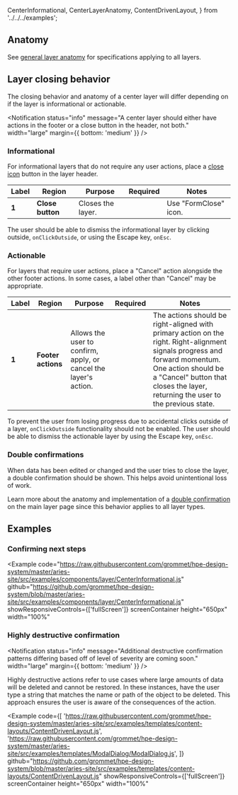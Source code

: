   CenterInformational,
  CenterLayerAnatomy,
  ContentDrivenLayout,
} from '../../../examples';

## Anatomy

See [general layer anatomy](/components/layer#anatomy) for specifications applying to all layers.

## Layer closing behavior

The closing behavior and anatomy of a center layer will differ depending on if the layer is informational or actionable.

<Notification
  status="info"
  message="A center layer should either have actions in the footer or a close button in the header, not both."
  width="large"
  margin={{ bottom: 'medium' }}
/>

### Informational

For informational layers that do not require any user actions, place a [close icon](/foundation/icons#ui-actions) button in the layer header.

<Example plain>
  <CenterLayerAnatomy informational />
</Example>

| Label | Region           | Purpose           |                  Required                   | Notes                 |
| ----- | ---------------- | ----------------- | :-----------------------------------------: | --------------------- |
| **1** | **Close button** | Closes the layer. | <Checkmark a11yTitle="true" size="small" /> | Use "FormClose" icon. |

The user should be able to dismiss the informational layer by clicking outside, `onClickOutside`, or using the Escape key, `onEsc`.

### Actionable

For layers that require user actions, place a "Cancel" action alongside the other footer actions. In some cases, a label other than "Cancel" may be appropriate.

<Example plain>
  <CenterLayerAnatomy />
</Example>

| Label | Region             | Purpose                                                          |                  Required                   | Notes                                                                                                                                                                                                                                |
| ----- | ------------------ | ---------------------------------------------------------------- | :-----------------------------------------: | ------------------------------------------------------------------------------------------------------------------------------------------------------------------------------------------------------------------------------------ |
| **1** | **Footer actions** | Allows the user to confirm, apply, or cancel the layer's action. | <Checkmark a11yTitle="true" size="small" /> | The actions should be right-aligned with primary action on the right. Right-alignment signals progress and forward momentum. One action should be a "Cancel" button that closes the layer, returning the user to the previous state. |

To prevent the user from losing progress due to accidental clicks outside of a layer, `onClickOutside` functionality should not be enabled. The user should be able to dismiss the actionable layer by using the Escape key, `onEsc`.

### Double confirmations

When data has been edited or changed and the user tries to close the layer, a double confirmation should be shown. This helps avoid unintentional loss of work.

Learn more about the anatomy and implementation of a [double confirmation](/components/layer#double-confirmations) on the main layer page since this behavior applies to all layer types.

## Examples

### Confirming next steps

<Example
  code="https://raw.githubusercontent.com/grommet/hpe-design-system/master/aries-site/src/examples/components/layer/CenterInformational.js"
  github="https://github.com/grommet/hpe-design-system/blob/master/aries-site/src/examples/components/layer/CenterInformational.js"
  showResponsiveControls={['fullScreen']}
  screenContainer
  height="650px"
  width="100%"
>
  <CenterInformational />
</Example>

### Highly destructive confirmation

<Notification
  status="info"
  message="Additional destructive confirmation patterns differing based off of level of severity are coming soon."
  width="large"
  margin={{ bottom: 'medium' }}
/>

Highly destructive actions refer to use cases where large amounts of data will be deleted and cannot be restored. In these instances, have the user type a string that matches the name or path of the object to be deleted. This approach ensures the user is aware of the consequences of the action.

<Example
  code={[
    'https://raw.githubusercontent.com/grommet/hpe-design-system/master/aries-site/src/examples/templates/content-layouts/ContentDrivenLayout.js',
    'https://raw.githubusercontent.com/grommet/hpe-design-system/master/aries-site/src/examples/templates/ModalDialog/ModalDialog.js',
  ]}
  github="https://github.com/grommet/hpe-design-system/blob/master/aries-site/src/examples/templates/content-layouts/ContentDrivenLayout.js"
  showResponsiveControls={['fullScreen']}
  screenContainer
  height="650px"
  width="100%"
>
  <ContentDrivenLayout />
</Example>
